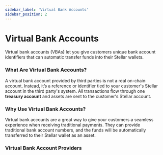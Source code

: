 ```yaml
---
sidebar_label: 'Virtual Bank Accounts'
sidebar_position: 2
---
```



# Virtual Bank Accounts

Virtual bank accounts (VBAs) let you give customers unique bank account identifiers that can automatic transfer funds into their Stellar wallets.

### What Are Virtual Bank Accounts?

A virtual bank account provided by third parties is not a real on-chain account. Instead, it’s a reference or identifier tied to your customer's Stellar account in the third party's system. All transactions flow through one **treasury account** and assets are sent to the customer's Stellar account.

### Why Use Virtual Bank Accounts?

Virtual bank accounts are a great way to give your customers a seamless experience when receiving traditional payments. They can provide traditional bank account numbers, and the funds will be automatically transferred to their Stellar wallet as an asset.

### Virtual Bank Account Providers

<VirtualAccountsDirectory />
